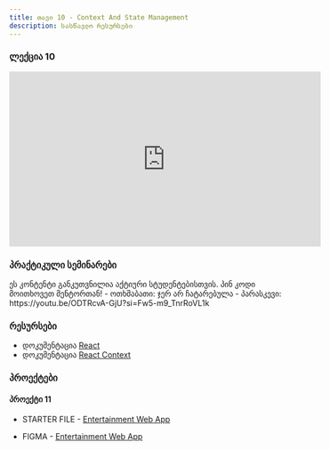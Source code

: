 ```yaml
---
title: თავი 10 - Context And State Management
description: სასწავლო რესურსები
---
```


### ლექცია 10

<iframe
  width="560"
  height="315"
  src="https://www.youtube.com/embed/AaPi38eLfdY?si=fqWCpZZCid14mM1P"
  title="YouTube video player"
  frameborder="0"
  allow="accelerometer; autoplay; clipboard-write; encrypted-media; gyroscope; picture-in-picture; web-share"
  referrerpolicy="strict-origin-when-cross-origin"
  allowFullScreen
></iframe>


### პრაქტიკული სემინარები

<Card>
  <PinCodeProtectedContent>
    <Locked>
      ეს კონტენტი განკუთვნილია აქტიური სტუდენტებისთვის. პინ კოდი მოითხოვეთ
      მენტორთან!
    </Locked>
    <Unlocked>
      - ოთხშაბათი: ჯერ არ ჩატარებულა
      - პარასკევი: https://youtu.be/ODTRcvA-GjU?si=Fw5-m9_TnrRoVL1k
    </Unlocked>
  </PinCodeProtectedContent>
</Card>

### რესურსები

- დოკუმენტაცია [React](https://react.dev)
- დოკუმენტაცია [React Context](https://react.dev/reference/react/useContext)

### პროექტები

#### პროექტი 11

- STARTER FILE - [Entertainment Web App](https://drive.google.com/file/d/13gF23aV93aXEASh_FgWQncFcYi1MgOVv/view?usp=sharing)

- FIGMA - [Entertainment Web App](https://www.figma.com/file/QUmtq9p2AePwwK746NEM8s/entertainment-web-app?node-id=0%3A1)
